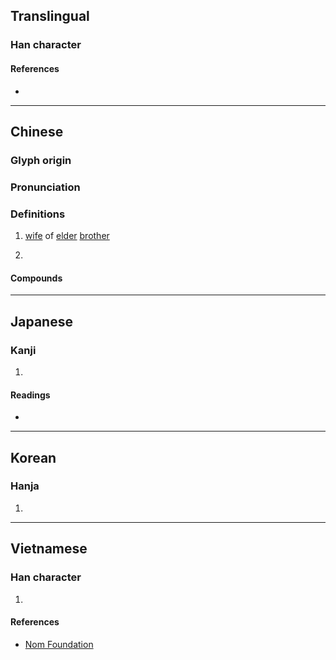 {{character info}}
==Translingual==

===Han character===
{{Han char|rn=38|rad=女|as=05|sn=8|four=48400|canj=VVIO|ids=⿰女以}}

====References====
* {{Han ref|kx=0259.030|dkj=06177|dj=0524.080|hdz=21034.030|uh=59D2|ud=22994|bh=A971|bd=43377}}

----

==Chinese==
{{zh-forms}}

===Glyph origin===
{{Han etym}}

===Pronunciation===
{{zh-pron
|m=sì
|c=ci5
|mc=y
|oc=y
|ma=
|cat=n
}}

===Definitions===
{{zh-hanzi}}

# [[wife]] of [[elder]] [[brother]]
# {{lb|zh|chiefly|historical}} {{surname|zh|A=a}}

====Compounds====
{{zh-der|姚姒|姒娣|姒婦|娣姒|同姒|同姒仔}}

{{zh-cat|Female family members}}

----

==Japanese==

===Kanji===
{{ja-kanji|grade=|rs=女05}}

# {{rfdef|ja|sort=女05}}

====Readings====
* {{ja-readings|on=し,じ|kun=あね}}

----

==Korean==

===Hanja===
{{ko-hanja|hangeul=사|rv=sa|mr=sa}}

# {{rfdef|ko|sort=女05}}

----

==Vietnamese==

===Han character===
{{vi-readings|reading=tự|rs=女05}}

# {{rfdef|vi|sort=女05}}

====References====
* [http://nomfoundation.org/common/nom_details.php?codepoint=59d2 Nom Foundation]